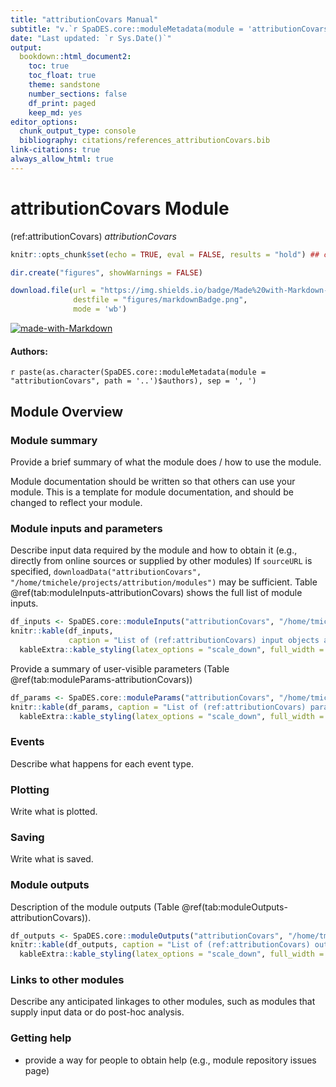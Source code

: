 ```yaml
---
title: "attributionCovars Manual"
subtitle: "v.`r SpaDES.core::moduleMetadata(module = 'attributionCovars', path = '..')$version`"
date: "Last updated: `r Sys.Date()`"
output:
  bookdown::html_document2:
    toc: true
    toc_float: true
    theme: sandstone
    number_sections: false
    df_print: paged
    keep_md: yes
editor_options:
  chunk_output_type: console
  bibliography: citations/references_attributionCovars.bib
link-citations: true
always_allow_html: true
---
```


# attributionCovars Module

<!-- the following are text references used in captions for LaTeX compatibility -->
(ref:attributionCovars) *attributionCovars*

```r
knitr::opts_chunk$set(echo = TRUE, eval = FALSE, results = "hold") ## change to eval = TRUE if all chunks are to be evaluated

dir.create("figures", showWarnings = FALSE)

download.file(url = "https://img.shields.io/badge/Made%20with-Markdown-1f425f.png",
              destfile = "figures/markdownBadge.png",
              mode = 'wb')
```

[![made-with-Markdown](figures/markdownBadge.png)](https://commonmark.org)

<!-- if knitting to pdf remember to add the pandoc_args: ["--extract-media", "."] option to yml in order to get the badge images -->

#### Authors:

`r paste(as.character(SpaDES.core::moduleMetadata(module = "attributionCovars", path = '..')$authors), sep = ', ')`
<!-- ideally separate authors with new lines, '\n' not working -->

## Module Overview

### Module summary

Provide a brief summary of what the module does / how to use the module.

Module documentation should be written so that others can use your module.
This is a template for module documentation, and should be changed to reflect your module.

### Module inputs and parameters

Describe input data required by the module and how to obtain it (e.g., directly from online sources or supplied by other modules)
If `sourceURL` is specified, `downloadData("attributionCovars", "/home/tmichele/projects/attribution/modules")` may be sufficient.
Table \@ref(tab:moduleInputs-attributionCovars) shows the full list of module inputs.

```r
df_inputs <- SpaDES.core::moduleInputs("attributionCovars", "/home/tmichele/projects/attribution/modules")
knitr::kable(df_inputs,
             caption = "List of (ref:attributionCovars) input objects and their description.") %>%
  kableExtra::kable_styling(latex_options = "scale_down", full_width = TRUE)
```

Provide a summary of user-visible parameters (Table \@ref(tab:moduleParams-attributionCovars))


```r
df_params <- SpaDES.core::moduleParams("attributionCovars", "/home/tmichele/projects/attribution/modules")
knitr::kable(df_params, caption = "List of (ref:attributionCovars) parameters and their description.") %>%
  kableExtra::kable_styling(latex_options = "scale_down", full_width = TRUE)
```

### Events

Describe what happens for each event type.

### Plotting

Write what is plotted.

### Saving

Write what is saved.

### Module outputs

Description of the module outputs (Table \@ref(tab:moduleOutputs-attributionCovars)).

```r
df_outputs <- SpaDES.core::moduleOutputs("attributionCovars", "/home/tmichele/projects/attribution/modules")
knitr::kable(df_outputs, caption = "List of (ref:attributionCovars) outputs and their description.") %>%
  kableExtra::kable_styling(latex_options = "scale_down", full_width = TRUE)
```

### Links to other modules

Describe any anticipated linkages to other modules, such as modules that supply input data or do post-hoc analysis.

### Getting help

-   provide a way for people to obtain help (e.g., module repository issues page)
